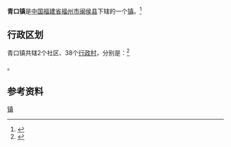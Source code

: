 {{中国乡级行政区|35/01/21/105/000
|景观照片文件名 = 
|景观照片描述 = 
|汉语拼音 = 
|其他语言 = 
|其他语言名称 = 
|旧称 = 
|地名出处 = 
|位置图文件名 = 
|位置图描述 = 
|自定义图片= 
|建置时间 = 
|政府驻地 = 青口社区
|毗邻 = 
|总面积 = 127平方公里
|总人口 = 
|总人口年份 = 
|户籍人口 = 25271户
|户籍人口年份 = 2017
|常住人口 = 8万
|常住人口年份 = 2017
|人口密度 = 
|GDP = 
|GDP年份 = 
|邮政编码 = 
|电话区号 = 591
|官方网站 = 
|网站名称 = 
}}

'''青口镇'''是[[中华人民共和国|中国]][[福建省|福建省]][[福州市|福州市]][[闽侯县|闽侯县]]下辖的一个[[镇|镇]]。<ref>{{PRC admin/ref sgc|{{PRC admin/parent|35/01/21/105/000}}}}</ref>

== 行政区划 ==
青口镇共辖2个社区、38个[[行政村|行政村]]，分别是：<ref>{{PRC admin/ref sgc|35/01/21/105/000}}</ref>

{{PRC admin/children|35/01/21/105/000}}。

== 参考资料 ==
{{Reflist|2}}

{{闽侯县行政区划}}
{{福建小作品}}[[Category:闽侯县乡镇|镇]]